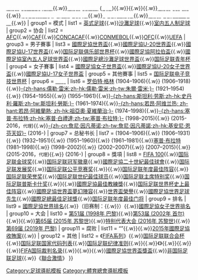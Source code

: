 {{Navbox
| name   = FIFA
| title = [[FIFA|{{color|white|FIFA}}]]
| basestyle = background:#326295; color:#FFFFFF
| state      = {{{state|autocollapse}}}
| bodyclass = hlist
| above = {{le|国际足联历史|History of FIFA|<span style="color:#FFFFFF">国际足联历史</span>]]}}{{.w}}[[国际足联公平竞赛曲|<span style="color:#FFFFFF">国际足联公平竞赛曲</span>]]{{.w}}[[国际足联大会|<span style="color:#FFFFFF">国际足联大会</span>]] ([[国际足联大会#大会列表|<span style="color:#FFFFFF">列表</span>]]){{.w}}{{le|国际足联理事会|FIFA Council|<span style="color:#FFFFFF">国际足联理事会</span>}}{{.w}}{{le|国际足联道德委员会|FIFA Ethics Committee|<span style="color:#FFFFFF">国际足联道德委员会</span>}}{{.w}}[[国际足联总部|<span style="color:#FFFFFF">国际足联总部</span>]]{{.w}}[[夏季奥林匹克运动会足球比赛|<span style="color:#FFFFFF">夏季奥林匹克运动会足球比赛</span>]]{{.w}}[[足球协会列表|<span style="color:#FFFFFF">足球协会列表</span>]]{{.w}}[[国际足球协会理事会|<span style="color:#FFFFFF">国际足球协会理事会</span>]]{{.w}}{{le|足球时间线|Timeline of association football|<span style="color:#FFFFFF">足球时间线</span>}}
| group1 = 模式
| list1 = [[足球|英式足球]]{{.w}}[[沙灘足球]]{{.w}}[[室内五人制足球]]
| group2 = 协会
| list2  = [[亚洲足球联合会|AFC]]{{.w}}[[非洲足球協會|CAF]]{{.w}}[[中北美洲及加勒比海足球協會|CONCACAF]]{{.w}}[[南美洲足球協會|CONMEBOL]]{{.w}}[[大洋洲足球協會|OFC]]{{.w}}[[歐洲足球協會聯盟|UEFA]]
| group3 = 男子賽事
| list3 = [[國際足協世界盃]]{{.w}}[[國際足協U-20世界盃]]{{.w}}[[國際足協U-17世界盃]]{{.w}}[[国际足联俱乐部世界杯]]{{.w}}[[國際足協阿拉伯盃]]{{.w}}[[國際足協室內五人足球世界盃]]{{.w}}[[國際足總沙灘足球世界盃]]{{.w}}[[国际足联青年杯]]
| group4 = 女子賽事
| list4 = [[國際足協女子世界盃]]{{.w}}[[國際足協U-20女子世界盃]]{{.w}}[[國際足協U-17女子世界盃]]
| group5 = 其他賽事
| list5 = [[国际足联电子竞技世界杯]]
| group6 = [[国际足球联合会主席列表|<span style="color:#FFFFFF">主席</span>]]
| list6 = [[罗伯特·格林 (国际足球联合会会长)|罗伯特·格林]] (1904–1906){{.w}}{{link-en|丹尼爾·伯利·伍爾福爾|Daniel Burley Woolfall}} (1906–1918){{.w}}[[儒勒·雷米|-{zh-hans:儒勒·雷米;zh-hk:儒勒·雷米;zh-tw:朱爾·雷米;}-]] (1921–1954){{.w}}{{link-en|羅爾多夫·威廉·塞爾德拉耶爾|Rodolphe Seeldrayers}} (1954–1955){{.w}}{{link-en|阿瑟·德魯里|Arthur Drewry}} (1955–1961){{.w}}[[斯坦利·劳斯|-{zh-hans:斯坦利·劳斯;zh-hk:史丹利·羅斯;zh-tw:斯坦利·勞斯;}-]] (1961–1974){{.w}}[[若昂·阿维兰热|-{zh-hans:若昂·阿维兰热; zh-hant:若昂·阿維蘭熱; zh-hk:祖亞奧·夏維蘭治;}-]] (1974–1998){{.w}}[[塞普·布拉特|-{zh-hans:塞普·布拉特;zh-hk:塞普·白禮達;zh-tw:塞普·布拉特;}-]] (1998–2015){{.w}}{{link-en|伊萨·哈亚图|Issa Hayatou}} (2015-2016，<small>代理</small>){{.w}}[[詹尼·因凡蒂诺|-{zh-cn:詹尼·因凡蒂诺;zh-tw:詹尼·因凡蒂諾;zh-hk:基安尼·恩芬天奴}-]] (2016-)
| group7 = 总秘书长
| list7 = {{link-en|路易斯·穆林豪斯|Louis Muhlinghaus}} (1904–1906){{.w}}{{le|威廉·赫希曼|Cornelis August Wilhelm Hirschman}} (1906–1931){{.w}}{{le|伊沃·史克里克|Ivo Schricker}} (1932–1951){{.w}}{{le|库尔特·加斯曼|Kurt Gassmann}} (1951–1960){{.w}}{{le|赫尔穆特·凯瑟|Helmut Käser}} (1961–1981){{.w}}[[塞普·布拉特]] (1981–1998){{.w}}{{le|米歇尔·曾·鲁芬宁|Michel Zen-Ruffinen}} (1998–2002){{.w}}{{le|乌尔斯·林西|Urs Linsi}} (2002–2007){{.w}}{{le|杰罗姆·瓦尔克|Jérôme Valcke}} (2007–2015){{.w}}{{le|马库斯·卡特纳|Markus Kattner}} (2015-2016，<small>代理</small>){{.w}}{{le|法特玛·萨穆拉|Fatma Samoura}} (2016-)
| group8 = 獎項
| list8 = [[FIFA 100]]{{.w}}[[国际足联金球奖]]{{.w}}[[国际足联冠军徽章]]{{.w}}[[國際足協二十世紀最佳球會]]{{.w}}[[国际足联发展奖]]{{.w}}[[国际足联公平竞赛奖]]{{.w}}{{le|国际足联世纪足球小姐|FIFA Female Player of the Century}}{{.w}}[[国际足联年度最佳阵容]]{{.w}}[[国际足联荣誉奖]]{{.w}}[[国际足联世纪最佳球员]]{{.w}}[[国际足联主席特别奖]]{{.w}}[[国际足联普斯卡什奖]]{{.w}}{{le|国际足联女子世界杯奖|FIFA Women's World Cup awards}}{{.w}}[[國際足協最佳教練獎]]{{.w}}[[国际足联世界杯史上最佳阵容]]{{.w}}[[國際足協世界盃夢幻陣容]]{{.w}}[[世界盃榮譽]]{{.w}}[[國際足協世界足球先生]]{{.w}}[[國際足總最佳足球獎]]{{.w}}[[国际足联年度最佳门将]]
| group9 = 排名
| list9 = [[國際足協世界排名]]{{.w}}（旧赛制：{{le|1999-2006|FIFA World Ranking system (1999–2006)}}{{.w}}{{le|2006-2018|FIFA World Ranking system (2006–2018)}}）{{.w}}[[國際足協女子世界排名]]
| group10 = 大会
| list10 = [[第51届国际足联大会|第51届 (1998年 巴黎)]]{{.w}}[[第53届国际足联大会|第53届 (2002年 首尔)]]{{.w}}{{le|第61届 (2011年 苏黎世)|61st FIFA Congress}}{{.w}}[[第65届国际足联大会|第65届 (2015年 苏黎世)]]{{.w}}[[2016年国际足联特别代表大会|特别代表大会 (2016年 苏黎世)]]{{.w}}[[第69届国际足联大会|第69届 (2019年 巴黎)]]
| group11 = 腐败
| list11 = “{{le|FIFA的肮脏秘密|FIFA's Dirty Secrets}}”{{.w}}{{le|加西亚报告|Garcia Report}}{{.w}}[[2015年國際足協收賄案]]{{.w}}{{le|被禁足球官员名单|FIFA Ethics Committee#Football officials banned}}
| group12 = 其他
| list12 = 《[[FIFA系列]]》{{.w}}[[国际足联联合会杯]]{{.w}}[[国际足联国家代码列表]]{{.w}}[[国际足联纪律准则]]{{.w}}{{le|国际足联世界杯球迷节|FIFA Fan Fest}}{{.w}}《{{le|FIFA足球世界|FIFA Futbol Mundial}}》{{.w}}{{le|国际足联资格规则|FIFA eligibility rules}}{{.w}}{{le|国际足联国际比赛日历|FIFA International Match Calendar}}{{.w}}[[FIFA国际裁判名录]]{{.w}}{{le|国际足联硕士|FIFA Master}}{{.w}}{{le|国际足联转会匹配系统|FIFA Transfer Matching System}}{{.w}}[[國際足協世界盃獎盃]]{{.w}}[[非国际足联足球]]{{.w}}《[[聯合激情]]》
}}<noinclude>
{{collapsible option}}
[[Category:足球導航模板]]
[[Category:體育總會導航模板]]
</noinclude>